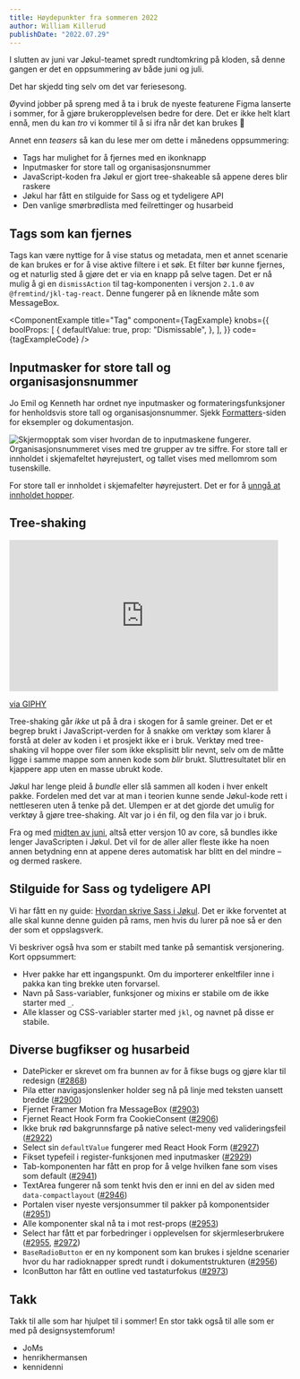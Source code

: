 ```yaml
---
title: Høydepunkter fra sommeren 2022
author: William Killerud
publishDate: "2022.07.29"
---
```



<Ingress>
    I slutten av juni var Jøkul-teamet spredt rundtomkring på kloden, så denne gangen er det en oppsummering av både
    juni og juli.
</Ingress>

Det har skjedd ting selv om det var feriesesong.

Øyvind jobber på spreng med å ta i bruk de nyeste featurene Figma lanserte i sommer, for å gjøre brukeropplevelsen bedre for dere. Det er ikke helt klart ennå, men du kan _tro_ vi kommer til å si ifra når det kan brukes 🤩

Annet enn _teasers_ så kan du lese mer om dette i månedens oppsummering:

-   Tags har mulighet for å fjernes med en ikonknapp
-   Inputmasker for store tall og organisasjonsnummer
-   JavaScript-koden fra Jøkul er gjort tree-shakeable så appene deres blir raskere
-   Jøkul har fått en stilguide for Sass og et tydeligere API
-   Den vanlige smørbrødlista med feilrettinger og husarbeid

## Tags som kan fjernes

Tags kan være nyttige for å vise status og metadata, men et annet scenarie de kan brukes er for å vise aktive filtere i et søk. Et filter bør kunne fjernes, og et naturlig sted å gjøre det er via en knapp på selve tagen. Det er nå mulig å gi en `dismissAction` til tag-komponenten i versjon `2.1.0` av `@fremtind/jkl-tag-react`. Denne fungerer på en liknende måte som MessageBox.

<ComponentExample
    title="Tag"
    component={TagExample}
    knobs={{
        boolProps: [
            {
                defaultValue: true,
                prop: "Dismissable",
            },
        ],
    }}
    code={tagExampleCode}
/>

## Inputmasker for store tall og organisasjonsnummer

Jo Emil og Kenneth har ordnet nye inputmasker og formateringsfunksjoner for henholdsvis store tall og organisasjonsnummer. Sjekk [Formatters](/komponenter/formatters)-siden for eksempler og dokumentasjon.

![Skjermopptak som viser hvordan de to inputmaskene fungerer. Organisasjonsnummeret vises med tre grupper av tre siffre. For store tall er innholdet i skjemafeltet høyrejustert, og tallet vises med mellomrom som tusenskille.](/assets/blog/updates/juni-juli-2022/input-mask-junjul22.gif)

For store tall er innholdet i skjemafelter høyrejustert. Det er for å [unngå at innholdet hopper](https://github.com/fremtind/jokul/pull/2898#issuecomment-1143277238).

## Tree-shaking

<iframe
    src="https://giphy.com/embed/UUgZDrVTZhLNiKpAbw"
    width="480"
    height="270"
    frameBorder="0"
    class="giphy-embed"
    allowFullScreen
></iframe>
<p>
    <a href="https://giphy.com/gifs/nintendo-animal-crossing-new-horizons-UUgZDrVTZhLNiKpAbw">via GIPHY</a>
</p>

Tree-shaking går _ikke_ ut på å dra i skogen for å samle greiner. Det er et begrep brukt i JavaScript-verden for å snakke om verktøy som klarer å forstå at deler av koden i et prosjekt ikke er i bruk. Verktøy med tree-shaking vil hoppe over filer som ikke eksplisitt blir nevnt, selv om de måtte ligge i samme mappe som annen kode som _blir_ brukt. Sluttresultatet blir en kjappere app uten en masse ubrukt kode.

Jøkul har lenge pleid å _bundle_ eller slå sammen all koden i hver enkelt pakke. Fordelen med det var at man i teorien kunne sende Jøkul-kode rett i nettleseren uten å tenke på det. Ulempen er at det gjorde det umulig for verktøy å gjøre tree-shaking. Alt var jo i én fil, og den fila var jo i bruk.

Fra og med [midten av juni](https://github.com/fremtind/jokul/pull/2919), altså etter versjon 10 av core, så bundles ikke lenger JavaScripten i Jøkul. Det vil for de aller aller fleste ikke ha noen annen betydning enn at appene deres automatisk har blitt en del mindre – og dermed raskere.

## Stilguide for Sass og tydeligere API

Vi har fått en ny guide: [Hvordan skrive Sass i Jøkul](https://jokul.fremtind.no/guider/sass). Det er ikke forventet at alle skal kunne denne guiden på rams, men hvis du lurer på noe så er den der som et oppslagsverk.

Vi beskriver også hva som er stabilt med tanke på semantisk versjonering. Kort oppsummert:

-   Hver pakke har ett ingangspunkt. Om du importerer enkeltfiler inne i pakka kan ting brekke uten forvarsel.
-   Navn på Sass-variabler, funksjoner og mixins er stabile om de ikke starter med `_`.
-   Alle klasser og CSS-variabler starter med `jkl`, og navnet på disse er stabile.

## Diverse bugfikser og husarbeid

-   DatePicker er skrevet om fra bunnen av for å fikse bugs og gjøre klar til redesign ([#2868](https://github.com/fremtind/jokul/pull/2887))
-   Pila etter navigasjonslenker holder seg nå på linje med teksten uansett bredde ([#2900](https://github.com/fremtind/jokul/pull/2900))
-   Fjernet Framer Motion fra MessageBox ([#2903](https://github.com/fremtind/jokul/pull/2903))
-   Fjernet React Hook Form fra CookieConsent ([#2906](https://github.com/fremtind/jokul/pull/2906))
-   Ikke bruk rød bakgrunnsfarge på native select-meny ved valideringsfeil ([#2922](https://github.com/fremtind/jokul/pull/2922))
-   Select sin `defaultValue` fungerer med React Hook Form ([#2927](https://github.com/fremtind/jokul/pull/2927))
-   Fikset typefeil i register-funksjonen med inputmasker ([#2929](https://github.com/fremtind/jokul/pull/2929))
-   Tab-komponenten har fått en prop for å velge hvilken fane som vises som default ([#2941](https://github.com/fremtind/jokul/pull/2941))
-   TextArea fungerer nå som tenkt hvis den er inni en del av siden med `data-compactlayout` ([#2946](https://github.com/fremtind/jokul/pull/2946))
-   Portalen viser nyeste versjonsummer til pakker på komponentsider ([#2951](https://github.com/fremtind/jokul/pull/2951))
-   Alle komponenter skal nå ta i mot rest-props ([#2953](https://github.com/fremtind/jokul/pull/2953))
-   Select har fått et par forbedringer i opplevelsen for skjermleserbrukere ([#2955](https://github.com/fremtind/jokul/pull/2955), [#2972](https://github.com/fremtind/jokul/pull/2972))
-   `BaseRadioButton` er en ny komponent som kan brukes i sjeldne scenarier hvor du har radioknapper spredt rundt i dokumentstrukturen ([#2956](https://github.com/fremtind/jokul/pull/2956))
-   IconButton har fått en outline ved tastaturfokus ([#2973](https://github.com/fremtind/jokul/pull/2973))

## Takk

Takk til alle som har hjulpet til i sommer! En stor takk også til alle som er med på designsystemforum!

-   JoMs
-   henrikhermansen
-   kennidenni
